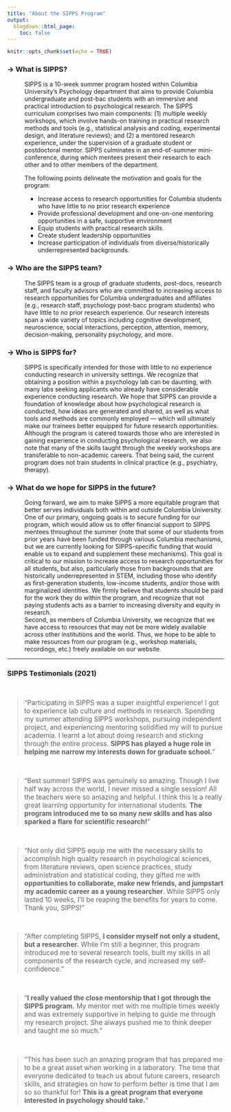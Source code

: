 ```yaml
---
title: "About the SIPPS Program"
output:
  blogdown::html_page:
    toc: false
---
```


```r
knitr::opts_chunk$set(echo = TRUE)
```

<h3>→ What is SIPPS?</h3>

<p style="margin-left:8%;">SIPPS is a 10-week summer program hosted within Columbia University’s Psychology department that aims to provide Columbia undergraduate and post-bac students with an immersive and practical introduction to psychological research. The SIPPS curriculum comprises two main components: (1) multiple weekly workshops, which involve hands-on training in practical research methods and tools (e.g., statistical analysis and coding, experimental design, and literature reviews); and (2) a mentored research experience, under the supervision of a graduate student or postdoctoral mentor. SIPPS culminates in an end-of-summer mini-conference, during which mentees present their research to each other and to other members of the department. </p>

<p style="margin-left:8%;">The following points delineate the motivation and goals for the program:</p>

<ul><ul><ul>
<li>Increase access to research opportunities for Columbia students who have little to no prior research experience
<li>Provide professional development and one-on-one mentoring opportunities in a safe, supportive environment
<li>Equip students with practical research skills
<li>Create student leadership opportunities
<li>Increase participation of individuals from diverse/historically underrepresented backgrounds. 
</ul></ul></ul>
</p>

<h3>→ Who are the SIPPS team?</h3>

<p style="margin-left:8%;">The SIPPS team is a group of graduate students, post-docs, research staff, and faculty advisors who are committed to increasing access to research opportunities for Columbia undergraduates and affiliates (e.g., research staff, psychology post-bacc program students) who have little to no prior research experience. Our research interests span a wide variety of topics including cognitive development, neuroscience, social interactions, perception, attention, memory, decision-making, personality psychology, and more.</p>

<h3>→ Who is SIPPS for?</h3>

<p style="margin-left:8%;">SIPPS is specifically intended for those with little to no experience conducting research in university settings. We recognize that obtaining a position within a psychology lab can be daunting, with many labs seeking applicants who already have considerable experience conducting research. We hope that SIPPS can provide a foundation of knowledge about how psychological research is conducted, how ideas are generated and shared, as well as what tools and methods are commonly employed — which will ultimately make our trainees better equipped for future research opportunities. Although the program is catered towards those who are interested in gaining experience in conducting psychological research, we also note that many of the skills taught through the weekly workshops are transferable to non-academic careers. That being said, the current program does not train students in clinical practice (e.g., psychiatry, therapy).</p>

<h3>→ What do we hope for SIPPS in the future?</h3>

<p style="margin-left:8%;">Going forward, we aim to make SIPPS a more equitable program that better serves individuals both within and outside Columbia University. One of our primary, ongoing goals is to secure funding for our program, which would allow us to offer financial support to SIPPS mentees throughout the summer (note that some of our students from prior years have been funded through various Columbia mechanisms, but we are currently looking for SIPPS-specific funding that would enable us to expand and supplement these mechanisms). This goal is critical to our mission to increase access to research opportunities for all students, but also, particularly those from backgrounds that are historically underrepresented in STEM, including those who identify as first-generation students, low-income students, and/or those with marginalized identities. We firmly believe that students should be paid for the work they do within the program, and recognize that not paying students acts as a barrier to increasing diversity and equity in research.
<br>
Second, as members of Columbia University, we recognize that we have access to resources that may not be more widely available across other institutions and the world. Thus, we hope to be able to make resources from our program (e.g., workshop materials, recordings, etc.) freely available on our website.</p>


<hr>
### SIPPS Testimonials (2021)
<br>
<blockquote>
<p style="font-size:1.1em">"Participating in SIPPS was a super insightful experience! I got to experience lab culture and methods in research. Spending my summer attending SIPPS workshops, pursuing independent project, and experiencing mentoring solidified my will to pursue academia. I learnt a lot about doing research and sticking through the entire process. <b>SIPPS has played a huge role in helping me narrow my interests down for graduate school.</b>"</p>
</blockquote>

<br>

<blockquote>
<p style="font-size:1.1em">"Best summer! SIPPS was genuinely so amazing. Though I live half way across the world, I never missed a single session! All the teachers were so amazing and helpful. I think this is a really great learning opportunity for international students. <b>The program introduced me to so many new skills and has also sparked a flare for scientific research!</b>"</p>
</blockquote>

<br>

<blockquote>
<p style="font-size:1.1em">"Not only did SIPPS equip me with the necessary skills to accomplish high quality research in psychological sciences, from literature reviews, open science practices, study administration and statistical coding, they gifted me with <b>opportunities to collaborate, make new friends, and jumpstart my academic career as a young researcher</b>. While SIPPS only lasted 10 weeks, I’ll be reaping the benefits for years to come. Thank you, SIPPS!"</p>
</blockquote>

<br>

<blockquote>
<p style="font-size:1.1em">"After completing SIPPS, <b>I consider myself not only a student, but a researcher.</b> While I'm still a beginner, this program introduced me to several research tools, built my skills in all components of the research cycle, and increased my self-confidence."</p>
</blockquote>

<br>

<blockquote>
<p style="font-size:1.1em">"<b>I really valued the close mentorship that I got through the SIPPS program.</b> My mentor met with me multiple times weekly and was extremely supportive in helping to guide me through my research project. She always pushed me to think deeper and taught me so much."</p>
</blockquote>

<br>

<blockquote>
<p style="font-size:1.1em">"This has been such an amazing program that has prepared me to be a great asset when working in a laboratory. The time that everyone dedicated to teach us about future careers, research skills, and strategies on how to perform better is time that I am so so thankful for! <b>This is a great program that everyone interested in psychology should take.</b>"</p>
</blockquote>

